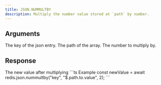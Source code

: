 ```yaml
---
title: JSON.NUMMULTBY
description: Multiply the number value stored at `path` by number.
---
```


## Arguments

<ParamField body="key" type="string" required>
    The key of the json entry.
</ParamField>
<ParamField body="path" type="string" default="$">
    The path of the array.
</ParamField>




<ParamField body="multiply" type="number" required>
    The number to multiply by.
</ParamField>


## Response

<ResponseField type="integer[]" required>
  The new value after multiplying
</ResponseField>

<RequestExample>
```ts Example
const newValue = await redis.json.nummultby("key", "$.path.to.value", 2);
```
</RequestExample>
